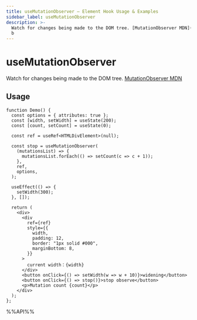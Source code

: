 ```yaml
---
title: useMutationObserver – Element Hook Usage & Examples
sidebar_label: useMutationObserver
description: >-
  Watch for changes being made to the DOM tree. [MutationObserver MDN](https://developer.mozilla.org/en-US/docs/Web/API/MutationObserver). Learn usage patterns,
  b
---
```

# useMutationObserver

Watch for changes being made to the DOM tree. [MutationObserver MDN](https://developer.mozilla.org/en-US/docs/Web/API/MutationObserver)


## Usage

```tsx live
function Demo() {
  const options = { attributes: true };
  const [width, setWidth] = useState(200);
  const [count, setCount] = useState(0);

  const ref = useRef<HTMLDivElement>(null);

  const stop = useMutationObserver(
    (mutationsList) => {
      mutationsList.forEach(() => setCount(c => c + 1));
    },
    ref,
    options,
  );

  useEffect(() => {
    setWidth(300);
  }, []);

  return (
    <div>
      <div
        ref={ref}
        style={{
          width,
          padding: 12,
          border: "1px solid #000",
          marginBottom: 8,
        }}
      >
        current width：{width}
      </div>
      <button onClick={() => setWidth(w => w + 10)}>widening</button>
      <button onClick={() => stop()}>stop observe</button>
      <p>Mutation count {count}</p>
    </div>
  );
};

```

%%API%%
